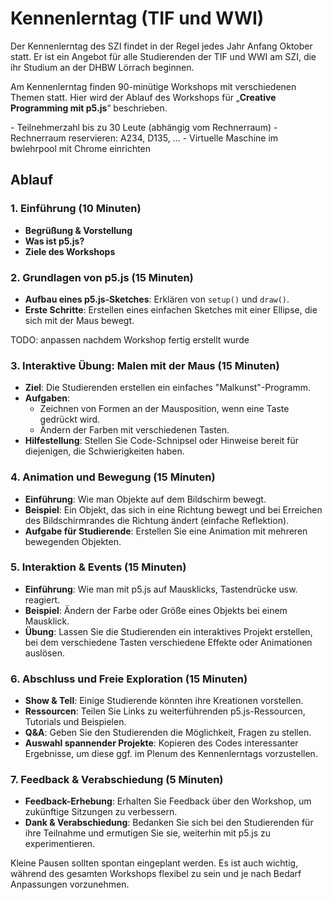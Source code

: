 
# Kennenlerntag (TIF und WWI)

Der Kennenlerntag des SZI findet in der Regel jedes Jahr Anfang Oktober statt. 
Er ist ein Angebot für alle Studierenden der TIF und WWI am SZI, die ihr Studium an der DHBW Lörrach beginnen.

Am Kennenlerntag finden 90-minütige Workshops mit verschiedenen Themen statt. 
Hier wird der Ablauf des Workshops für „**Creative Programming mit p5.js**“ beschrieben.

<Callout type="warning">
- Teilnehmerzahl bis zu 30 Leute (abhängig vom Rechnerraum)
- Rechnerraum reservieren: A234, D135, …
- Virtuelle Maschine im bwlehrpool mit Chrome einrichten
</Callout>

## Ablauf

### 1. Einführung (10 Minuten)
- **Begrüßung & Vorstellung**
- **Was ist p5.js?**
- **Ziele des Workshops**

### 2. Grundlagen von p5.js (15 Minuten)
- **Aufbau eines p5.js-Sketches**: Erklären von `setup()` und `draw()`.
- **Erste Schritte**: Erstellen eines einfachen Sketches mit einer Ellipse, die sich mit der Maus bewegt.

<Callout type="error">
TODO: anpassen nachdem Workshop fertig erstellt wurde
</Callout>

### 3. Interaktive Übung: Malen mit der Maus (15 Minuten)
- **Ziel**: Die Studierenden erstellen ein einfaches "Malkunst"-Programm.
- **Aufgaben**:
  - Zeichnen von Formen an der Mausposition, wenn eine Taste gedrückt wird.
  - Ändern der Farben mit verschiedenen Tasten.
- **Hilfestellung**: Stellen Sie Code-Schnipsel oder Hinweise bereit für diejenigen, die Schwierigkeiten haben.

### 4. Animation und Bewegung (15 Minuten)
- **Einführung**: Wie man Objekte auf dem Bildschirm bewegt.
- **Beispiel**: Ein Objekt, das sich in eine Richtung bewegt und bei Erreichen des Bildschirmrandes die Richtung ändert (einfache Reflektion).
- **Aufgabe für Studierende**: Erstellen Sie eine Animation mit mehreren bewegenden Objekten.

### 5. Interaktion & Events (15 Minuten)
- **Einführung**: Wie man mit p5.js auf Mausklicks, Tastendrücke usw. reagiert.
- **Beispiel**: Ändern der Farbe oder Größe eines Objekts bei einem Mausklick.
- **Übung**: Lassen Sie die Studierenden ein interaktives Projekt erstellen, bei dem verschiedene Tasten verschiedene Effekte oder Animationen auslösen.

### 6. Abschluss und Freie Exploration (15 Minuten)
- **Show & Tell**: Einige Studierende könnten ihre Kreationen vorstellen.
- **Ressourcen**: Teilen Sie Links zu weiterführenden p5.js-Ressourcen, Tutorials und Beispielen.
- **Q&A**: Geben Sie den Studierenden die Möglichkeit, Fragen zu stellen.
- **Auswahl spannender Projekte**: Kopieren des Codes interessanter Ergebnisse, um diese ggf. im Plenum des Kennenlerntags vorzustellen. 

### 7. Feedback & Verabschiedung (5 Minuten)
- **Feedback-Erhebung**: Erhalten Sie Feedback über den Workshop, um zukünftige Sitzungen zu verbessern.
- **Dank & Verabschiedung**: Bedanken Sie sich bei den Studierenden für ihre Teilnahme und ermutigen Sie sie, weiterhin mit p5.js zu experimentieren.

<Callout>
  Kleine Pausen sollten spontan eingeplant werden. Es ist auch wichtig, während des gesamten Workshops flexibel zu sein und je nach Bedarf Anpassungen vorzunehmen.
</Callout>
